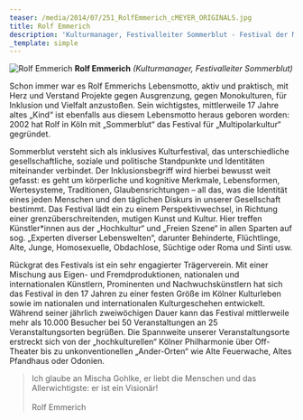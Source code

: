 ```yaml
---
teaser: /media/2014/07/251_RolfEmmerich_cMEYER_ORIGINALS.jpg
title: Rolf Emmerich
description: 'Kulturmanager, Festivalleiter Sommerblut - Festival der Multipolarkultur'
_template: simple
---
```


![Rolf Emmerich](/media/2014/07/251_RolfEmmerich_cMEYER_ORIGINALS.jpg "Rolf Emmerich") **Rolf Emmerich** *(Kulturmanager, Festivalleiter Sommerblut)*

Schon immer war es Rolf Emmerichs Lebensmotto, aktiv und praktisch, mit Herz und Verstand Projekte gegen Ausgrenzung, gegen Monokulturen, für Inklusion und Vielfalt anzustoßen. Sein wichtigstes, mittlerweile 17 Jahre altes „Kind“ ist ebenfalls aus diesem Lebensmotto heraus geboren worden: 2002 hat Rolf in Köln mit „Sommerblut“ das Festival für „Multipolarkultur“ gegründet.

Sommerblut versteht sich als inklusives Kulturfestival, das unterschiedliche gesellschaftliche, soziale und politische Standpunkte und Identitäten miteinander verbindet. Der Inklusionsbegriff wird hierbei bewusst weit gefasst: es geht um körperliche und kognitive Merkmale, Lebensformen, Wertesysteme, Traditionen, Glaubensrichtungen – all das, was die Identität eines jeden Menschen und den täglichen Diskurs in unserer Gesellschaft bestimmt. Das Festival lädt ein zu einem Perspektivwechsel, in Richtung einer grenzüberschreitenden, mutigen Kunst und Kultur. Hier treffen Künstler\*innen aus der „Hochkultur“ und „Freien Szene“ in allen Sparten auf sog. „Experten diverser Lebenswelten“, darunter Behinderte, Flüchtlinge, Alte, Junge, Homosexuelle, Obdachlose, Süchtige oder Roma und Sinti usw.

Rückgrat des Festivals ist ein sehr engagierter Trägerverein. Mit einer Mischung aus Eigen- und Fremdproduktionen, nationalen und internationalen Künstlern, Prominenten und Nachwuchskünstlern hat sich das Festival in den 17 Jahren zu einer festen Größe im Kölner Kulturleben sowie im nationalen und internationalen Kulturgeschehen entwickelt. Während seiner jährlich zweiwöchigen Dauer kann das Festival mittlerweile mehr als 10.000 Besucher bei 50 Veranstaltungen an 25 Veranstaltungsorten begrüßen. Die Spannweite unserer Veranstaltungsorte erstreckt sich von der „hochkulturellen“ Kölner Philharmonie über Off-Theater bis zu unkonventionellen „Ander-Orten“ wie Alte Feuerwache, Altes Pfandhaus oder Odonien.

> Ich glaube an Mischa Gohlke, er liebt die Menschen und das Allerwichtigste: er ist ein Visionär!
> \
> \
> Rolf Emmerich
